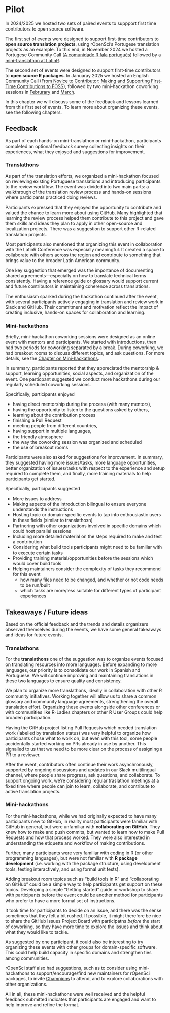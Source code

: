 # Pilot

In 2024/2025 we hosted two sets of paired events to suppport first time contributors to open source software.

The first set of events were designed to support first-time contributors to **open source translation projects**, using rOpenSci's Portugese translation projects as an example.
To this end, in November 2024 we hosted a Portugese Community Call ([A comunidade R fala português](https://ropensci.org/commcalls/translation-portuguese/)) followed by a [mini-translathon at LatinR](https://latinr.org/en/cronograma/translaton/translaton-en.html).

The second set of events were designed to support first-time contributors to **open source R packages**. 
In Januaray 2025 we hosted an English Community Call ([From Novice to Contributor: Making and Supporting First-Time Contributions to FOSS](https://ropensci.org/commcalls/first-time-contributor/)), 
followed by two mini-hackathon coworking sessions in [Februrary](https://ropensci.org/events/coworking-2025-02/) and [March](https://ropensci.org/events/coworking-2025-03/). 

In this chapter we will discuss some of the feedback and lessons learned from this first set of events.
To learn more about organizing these events, see the following chapters.

## Feedback

As part of each hands-on mini-translathon or mini-hackathon, 
participants completed an optional feedback survey collecting insights on their experiences, 
what they enjoyed and suggestions for improvement.

### Translathons
As part of the translation efforts, we organized a mini-hackathon focused on reviewing existing Portuguese translations and introducing participants to the review workflow. The event was divided into two main parts: a walkthrough of the translation review process and hands-on sessions where participants practiced doing reviews.

Participants expressed that they enjoyed the opportunity to contribute and valued the chance to learn more about using GitHub. Many highlighted that learning the review process helped them contribute to this project and gave them skills and ideas they plan to apply in other open-source and localization projects. There was a suggestion to support other R-related translation projects. 

 Most participants also mentioned that organizing this event in collaboration with the LatinR Conference was especially meaningful. It created a space to collaborate with others across the region and contribute to something that brings value to the broader Latin American community. 

One key suggestion that emerged was the importance of documenting shared agreements—especially on how to translate technical terms consistently. Having a reference guide or glossary would support current and future contributors in maintaining coherence across translations.

The enthusiasm sparked during the hackathon continued after the event, with several participants actively engaging in translation and review work in Slack and GitHub. Their commitment and motivation reflect the impact of creating inclusive, hands-on spaces for collaboration and learning.


### Mini-hackathons
Briefly, mini-hackathon coworking sessions were designed as an online event with mentors and participants. 
We started with introductions, then had two periods for coworking separated by a break. 
During coworking, we had breakout rooms to discuss different topics, and ask questions. For more details, see the [Chapter on Mini-hackathons](hackathon.html).

In summary, participants reported that they appreciated the mentorship & support, 
learning opportunities, social aspects, and organization of the event. 
One particpant suggested we conduct more hackathons during our regularly scheduled coworking sessions.

Specifically, participants enjoyed

- having direct mentorship during the process (with many mentors), 
- having the opportunity to listen to the questions asked by others,
- learning about the contribution process
- finishing a Pull Request
- meeting people from different countries, 
- having support in multiple languages,
- the friendly atmosphere
- the way the coworking session was organized and scheduled
- the use of breakout rooms 

Participants were also asked for suggestions for improvement. 
In summary, they suggested having more issues/tasks, more language opportunities, 
better organization of issues/tasks with respect to the experience and setup required to complete them,
and finally, more training materials to help participants get started. 

Specifically, participants suggested

- More issues to address
- Making aspects of the introduction bilingual to ensure everyone understands the instructions
- Hosting topic or domain-specific events to tap into enthousiastic users in these fields (similar to translathosn)
- Partnering with other organizations involved in specific domains which could host parallel sessions
- Including more detailed material on the steps required to make and test a contribution
- Considering what build tools participants might need to be familiar with to execute certain tasks
- Providing training material/opportunities before the sessions which would cover build tools
- Helping maintainers consider the complexity of tasks they recommend for this event 
    - how many files need to be changed, and whether or not code needs to be run/built
    - which tasks are more/less suitable for different types of participant experiences

## Takeaways / Future ideas

Based on the official feedback and the trends and details organizers observed themselves during the events,
we have some general takeaways and ideas for future events.

### Translathons
For the **translathons** one of the suggestion was to organize events focused on translating resources into more languages. Before expanding to more languages, our priority is to consolidate our work in Spanish and Portuguese. We will continue improving and maintaining translations in these two languages to ensure quality and consistency.
  
We plan to organize more translathons, ideally in collaboration with other R community initiatives. Working together will allow us to share a common glossary and community language agreements, strengthening the overall translation effort. Organizing these events alongside other conferences or with communities like R-Ladies chapters or other R User Groups could help broaden participation. 

Having the GitHub project listing Pull Requests which needed translation work (labelled by translation status) was very helpful to organize how participants chose what to work on, but even with this tool, some people accidentally started working on PRs already in use by another. This signalled to us that we need to be more clear on the process of assigning a PR to a reviewer. 

After the event, contributors often continue their work asynchronously, supported by ongoing discussions and updates in our Slack multilingual channel, where people share progress, ask questions, and collaborate.  To support ongoing work, we’re considering regular traslathon meetings at a fixed time where people can join to learn, collaborate, and contribute to active translation projects.

### Mini-hackathons

For the mini-hackathons, while we had originally expected to have many participants new to GitHub, 
in reality most participants were familiar with GitHub in general, but were unfamiliar with **collaborating on GitHub**. 
They knew how to make and push commits, but wanted to learn how to make Pull Requests and how that process worked. 
They were also interested in understanding the etiquette and workflow of making contributions.

Further, many participants were very familiar with coding in R (or other programming languages), 
but were not familiar with **R package development** (i.e. working with the package structure, using development tools, testing interactively, and using formal unit tests). 

Adding breakout room topics such as "build tools in R" and "collaborating on GitHub" could be a simple way to help participants get support on these topics. 
Developing a simple "Getting started" guide or workshop to share with participants before the event could be another method for participants who prefer to have a more formal set of instructions.

It took time for participants to decide on an issue,
and there was the sense sometimes that they felt a bit rushed. 
If possible, it might therefore be nice to share the GitHub Issues Project Board with participatns *before* the start of coworking, so they have more time to explore the issues and think about what they would like to tackle.

As suggested by one participant, it could also be interesting to try organizing these events with other groups for domain-specific software. 
This could help build capacity in specific domains and strengthen ties among communities.

rOpenSci staff also had suggestions, such as to consider using mini-hackathons to support/encourage/find new maintainers for rOpenSci packages, to invite [Champions](https://ropensci.org/champions) to attend, and to explore collaborations with other organizations. 

All in all, these mini-hackathons were well received and the helpful feedback submitted indicates that participants are engaged and want to help improve and refine the format. 
